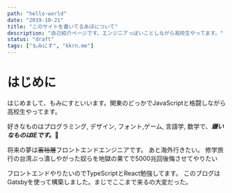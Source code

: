 ---
path: "hello-world"
date: "2019-10-21"
title: "このサイトを書いてるあほについて"
description: "自己紹介ページです。エンジニアっぽいことしながら高校生やってます。"
status: "draft"
tags: ["もみにす", "kkrn.me"]
---

# はじめに

はじめまして、もみにすといいます。関東のどっかでJavaScriptと格闘しながら高校生やってます。

好きなものはプログラミング, デザイン, フォント,ゲーム, 言語学, 数学で、___嫌いなものはIEです。___🤬

将来の夢は~~富裕層~~フロントエンドエンジニアです。
あと海外行きたい。
修学旅行の台湾ぶっ潰しやがった奴らを地獄の果てで5000兆回後悔させてやりたい

フロントエンドやりたいのでTypeScriptとReact勉強してます。
このブログはGatsbyを使って構築しました。まじでここまで来るの大変だった。


